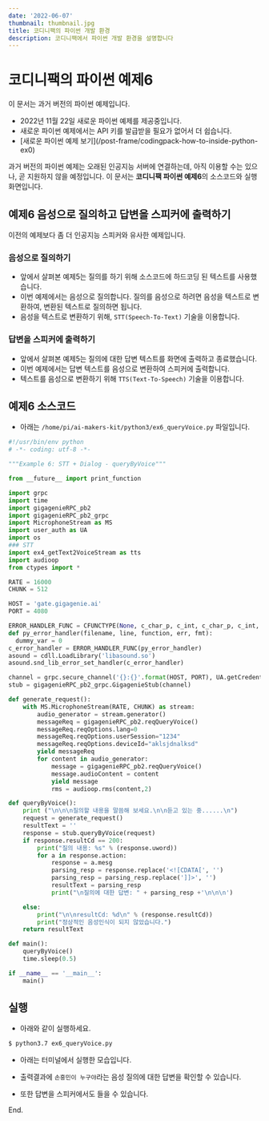 ```yaml
---
date: '2022-06-07'
thumbnail: thumbnail.jpg
title: 코디니팩의 파이썬 개발 환경
description: 코디니팩에서 파이썬 개발 환경을 설명합니다
---
```


# 코디니팩의 파이썬 예제6

<MdxTextBox>
    <Box sx={{ color: 'secondary.main', fontWeight: 600, mb: 1 }}>이 문서는 과거 버전의 파이썬 예제입니다.</Box>
    <ul>
        <li>2022년 11월 22일 새로운 파이썬 예제를 제공중입니다.</li>
        <li>새로운 파이썬 예제에서는 API 키를 발급받을 필요가 없어서 더 쉽습니다.</li>
        <li>[새로운 파이썬 예제 보기](/post-frame/codingpack-how-to-inside-python-ex0)</li>
    </ul>
    과거 버전의 파이썬 예제는 오래된 인공지능 서버에 연결하는데, 아직 이용할 수는 있으나, 곧 지원하지 않을 예정입니다.
</MdxTextBox>

<MdxTextBox>
    <Box sx={{ color: 'secondary.main', fontWeight: 600, mb: 1 }}>
        이 문서는 <b>코디니팩 파이썬 예제6</b>의 소스코드와 실행화면입니다.
    </Box>
</MdxTextBox>

## 예제6 음성으로 질의하고 답변을 스피커에 출력하기

이전의 예제보다 좀 더 인공지능 스피커와 유사한 예제입니다.

### 음성으로 질의하기

-   앞에서 살펴본 예제5는 질의를 하기 위해 소스코드에 하드코딩 된 텍스트를 사용했습니다.
-   이번 예제에서는 음성으로 질의합니다. 질의를 음성으로 하려면 음성을 텍스트로 변환하여, 변환된 텍스트로 질의하면 됩니다.
-   음성을 텍스트로 변환하기 위해, `STT(Speech-To-Text)` 기술을 이용합니다.

### 답변을 스피커에 출력하기

-   앞에서 살펴본 예제5는 질의에 대한 답변 텍스트를 화면에 출력하고 종료했습니다.
-   이번 예제에서는 답변 텍스트를 음성으로 변환하여 스피커에 출력합니다.
-   텍스트를 음성으로 변환하기 위해 `TTS(Text-To-Speech)` 기술을 이용합니다.

## 예제6 소스코드

-   아래는 `/home/pi/ai-makers-kit/python3/ex6_queryVoice.py` 파일입니다.

```python
#!/usr/bin/env python
# -*- coding: utf-8 -*-

"""Example 6: STT + Dialog - queryByVoice"""

from __future__ import print_function

import grpc
import time
import gigagenieRPC_pb2
import gigagenieRPC_pb2_grpc
import MicrophoneStream as MS
import user_auth as UA
import os
### STT
import ex4_getText2VoiceStream as tts
import audioop
from ctypes import *

RATE = 16000
CHUNK = 512

HOST = 'gate.gigagenie.ai'
PORT = 4080

ERROR_HANDLER_FUNC = CFUNCTYPE(None, c_char_p, c_int, c_char_p, c_int, c_char_p)
def py_error_handler(filename, line, function, err, fmt):
  dummy_var = 0
c_error_handler = ERROR_HANDLER_FUNC(py_error_handler)
asound = cdll.LoadLibrary('libasound.so')
asound.snd_lib_error_set_handler(c_error_handler)

channel = grpc.secure_channel('{}:{}'.format(HOST, PORT), UA.getCredentials())
stub = gigagenieRPC_pb2_grpc.GigagenieStub(channel)

def generate_request():
    with MS.MicrophoneStream(RATE, CHUNK) as stream:
        audio_generator = stream.generator()
        messageReq = gigagenieRPC_pb2.reqQueryVoice()
        messageReq.reqOptions.lang=0
        messageReq.reqOptions.userSession="1234"
        messageReq.reqOptions.deviceId="aklsjdnalksd"
        yield messageReq
        for content in audio_generator:
            message = gigagenieRPC_pb2.reqQueryVoice()
            message.audioContent = content
            yield message
            rms = audioop.rms(content,2)

def queryByVoice():
    print ("\n\n\n질의할 내용을 말씀해 보세요.\n\n듣고 있는 중......\n")
    request = generate_request()
    resultText = ''
    response = stub.queryByVoice(request)
    if response.resultCd == 200:
        print("질의 내용: %s" % (response.uword))
        for a in response.action:
            response = a.mesg
            parsing_resp = response.replace('<![CDATA[', '')
            parsing_resp = parsing_resp.replace(']]>', '')
            resultText = parsing_resp
            print("\n질의에 대한 답변: " + parsing_resp +'\n\n\n')

    else:
        print("\n\nresultCd: %d\n" % (response.resultCd))
        print("정상적인 음성인식이 되지 않았습니다.")
    return resultText

def main():
    queryByVoice()
    time.sleep(0.5)

if __name__ == '__main__':
    main()
```

## 실행

-   아래와 같이 실행하세요.

```bash
$ python3.7 ex6_queryVoice.py
```

-   아래는 터미널에서 실행한 모습입니다.
-   출력결과에 `손흥민이 누구야`라는 음성 질의에 대한 답변을 확인할 수 있습니다.
-   또한 답변을 스피커에서도 들을 수 있습니다.

    <MdxImageView src="/images/codinypack-py/ex6_out1.png" caption="예제 실행" />

<PyExampleLinkBox exampleId="ex6" />

End.
